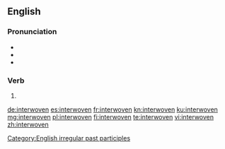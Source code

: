 ==English==

===Pronunciation===
* {{IPA|/ˈɪntərwovən/|lang=en}}
* {{audio|en-us-interwoven.ogg|Audio (US)|lang=en}}
* {{rhymes|əʊvən|lang=en}}

===Verb===
{{head|en|past participle}}

# {{inflection of|interweave||past|part|lang=en}}

[[Category:English irregular past participles]]

[[de:interwoven]]
[[es:interwoven]]
[[fr:interwoven]]
[[kn:interwoven]]
[[ku:interwoven]]
[[mg:interwoven]]
[[pl:interwoven]]
[[fi:interwoven]]
[[te:interwoven]]
[[vi:interwoven]]
[[zh:interwoven]]